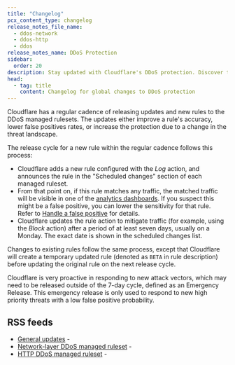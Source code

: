 ```yaml
---
title: "Changelog"
pcx_content_type: changelog
release_notes_file_name:
  - ddos-network
  - ddos-http
  - ddos
release_notes_name: DDoS Protection
sidebar:
  order: 20
description: Stay updated with Cloudflare's DDoS protection. Discover the latest rule updates, accuracy improvements, and threat landscape adaptations.
head:
  - tag: title
    content: Changelog for global changes to DDoS protection
---
```



Cloudflare has a regular cadence of releasing updates and new rules to the DDoS managed rulesets. The updates either improve a rule's accuracy, lower false positives rates, or increase the protection due to a change in the threat landscape.

The release cycle for a new rule within the regular cadence follows this process:

- Cloudflare adds a new rule configured with the _Log_ action, and announces the rule in the "Scheduled changes" section of each managed ruleset.
- From that point on, if this rule matches any traffic, the matched traffic will be visible in one of the [analytics dashboards](/ddos-protection/reference/analytics/). If you suspect this might be a false positive, you can lower the sensitivity for that rule. Refer to [Handle a false positive](/ddos-protection/managed-rulesets/adjust-rules/false-positive/) for details.
- Cloudflare updates the rule action to mitigate traffic (for example, using the _Block_ action) after a period of at least seven days, usually on a Monday. The exact date is shown in the scheduled changes list.

Changes to existing rules follow the same process, except that Cloudflare will create a temporary updated rule (denoted as `BETA` in rule description) before updating the original rule on the next release cycle.

Cloudflare is very proactive in responding to new attack vectors, which may need to be released outside of the 7-day cycle, defined as an Emergency Release. This emergency release is only used to respond to new high priority threats with a low false positive probability.

## RSS feeds

- [General updates](/ddos-protection/change-log/general-updates/) - <RSSButton href="/ddos-protection/change-log/general-updates/index.xml" />
- [Network-layer DDoS managed ruleset](/ddos-protection/change-log/network/) - <RSSButton href="/ddos-protection/change-log/network/index.xml" />
- [HTTP DDoS managed ruleset](/ddos-protection/change-log/http/) - <RSSButton href="/ddos-protection/change-log/http/index.xml" />
